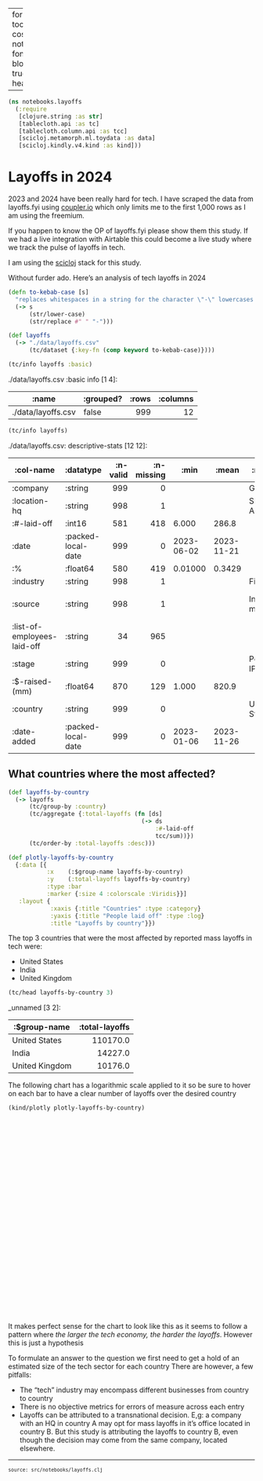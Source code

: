 
---
format:
  html: {toc: true, toc-depth: 4, theme: cosmo, output-file: notebooks.layoffs.html}
fontsize: 0.9em
code-block-background: true
include-in-header: {text: '<link rel = "icon" href = "data:," />'}

---
<style></style><style>.printedClojure .sourceCode {
  background-color: transparent;
  border-style: none;
}
</style><style>.clay-limit-image-width .clay-image {max-width: 100%}
</style>
<script src="notebooks.layoffs_files/md-default0.js" type="text/javascript"></script><script src="notebooks.layoffs_files/md-default1.js" type="text/javascript"></script><script src="notebooks.layoffs_files/plotly2.js" type="text/javascript"></script>

::: {.sourceClojure}
```clojure
(ns notebooks.layoffs
  (:require
   [clojure.string :as str]
   [tablecloth.api :as tc]
   [tablecloth.column.api :as tcc]
   [scicloj.metamorph.ml.toydata :as data]
   [scicloj.kindly.v4.kind :as kind]))
```
:::



# Layoffs in 2024

2023 and 2024 have been really hard for tech. I have scraped the data from layoffs.fyi using [coupler.io](https://www.coupler.io/) which only limits me to the first 1,000 rows as I am using the freemium.

If you happen to know the OP of layoffs.fyi please show them this study. If we had a live integration with Airtable
this could become a live study where we track the pulse of layoffs in tech.

I am using the [scicloj](https://scicloj.github.io/) stack for this study.

Without furder ado. Here's an analysis of tech layoffs in 2024


::: {.sourceClojure}
```clojure
(defn to-kebab-case [s]
  "replaces whitespaces in a string for the character \"-\" lowercases the entire string"
  (-> s
      (str/lower-case)
      (str/replace #" " "-")))
```
:::



::: {.sourceClojure}
```clojure
(def layoffs
  (-> "./data/layoffs.csv"
      (tc/dataset {:key-fn (comp keyword to-kebab-case)})))
```
:::



::: {.sourceClojure}
```clojure
(tc/info layoffs :basic)
```
:::


::: {.clay-dataset}
./data/layoffs.csv :basic info [1 4]:

|              :name | :grouped? | :rows | :columns |
|--------------------|-----------|------:|---------:|
| ./data/layoffs.csv |     false |   999 |       12 |


:::



::: {.sourceClojure}
```clojure
(tc/info layoffs)
```
:::


::: {.clay-dataset}
./data/layoffs.csv: descriptive-stats [12 12]:

|                   :col-name |          :datatype | :n-valid | :n-missing |       :min |      :mean |         :mode |       :max | :standard-deviation |       :skew |                                                                                                             :first |                                                                                                                                                                                                                          :last |
|-----------------------------|--------------------|---------:|-----------:|------------|------------|---------------|------------|--------------------:|------------:|--------------------------------------------------------------------------------------------------------------------|--------------------------------------------------------------------------------------------------------------------------------------------------------------------------------------------------------------------------------|
|                    :company |            :string |      999 |          0 |            |            |        Google |            |                     |             |                                                                                                         Salesforce |                                                                                                                                                                                                                      Staffbase |
|                :location-hq |            :string |      998 |          1 |            |            |   SF Bay Area |            |                     |             |                                                                                                        SF Bay Area |                                                                                                                                                                                                              Chemnitz,Non-U.S. |
|                 :#-laid-off |             :int16 |      581 |        418 |      6.000 |      286.8 |               |  1.400E+04 |      8.41413512E+02 | 10.15527750 |                                                                                                                300 |                                                                                                                                                                                                                             90 |
|                       :date | :packed-local-date |      999 |          0 | 2023-06-02 | 2023-11-21 |               | 2024-07-15 |      9.74879524E+09 |  0.25709452 |                                                                                                         2024-07-15 |                                                                                                                                                                                                                     2023-06-02 |
|                          :% |           :float64 |      580 |        419 |    0.01000 |     0.3429 |               |      1.000 |      3.52245247E-01 |  1.12776034 |                                                                                                                    |                                                                                                                                                                                                                                |
|                   :industry |            :string |      998 |          1 |            |            |       Finance |            |                     |             |                                                                                                              Sales |                                                                                                                                                                                                                          Other |
|                     :source |            :string |      998 |          1 |            |            | Internal memo |            |                     |             | https://www.bloomberg.com/news/articles/2024-07-15/salesforce-cuts-about-300-jobs-in-latest-sign-of-tech-austerity | https://www.businessinsider.de/gruenderszene/technologie/entlassungswelle-trifft-chemnitzer-software-unicorn-staffbase/?tpcc=offsite_gs_linkedin-facebook&fbclid=IwAR11HXLrgoy2GqefJu9xkrAtdqlHzdyBFXw1sYqgFmUJoacmBtcZSXNxmDw |
| :list-of-employees-laid-off |            :string |       34 |        965 |            |            |               |            |                     |             |                                                                                                                    |                                                                                                                                                                                                                                |
|                      :stage |            :string |      999 |          0 |            |            |      Post-IPO |            |                     |             |                                                                                                           Post-IPO |                                                                                                                                                                                                                       Series E |
|              :$-raised-(mm) |           :float64 |      870 |        129 |      1.000 |      820.9 |               |  2.720E+04 |      2.51616248E+03 |  7.04386358 |                                                                                                              65.00 |                                                                                                                                                                                                                          307.0 |
|                    :country |            :string |      999 |          0 |            |            | United States |            |                     |             |                                                                                                      United States |                                                                                                                                                                                                                        Germany |
|                 :date-added | :packed-local-date |      999 |          0 | 2023-01-06 | 2023-11-26 |               | 2024-07-15 |      9.81443738E+09 |  0.18584663 |                                                                                                         2024-07-15 |                                                                                                                                                                                                                     2023-06-04 |


:::



## What countries where the most affected?


::: {.sourceClojure}
```clojure
(def layoffs-by-country
  (-> layoffs
      (tc/group-by :country)
      (tc/aggregate {:total-layoffs (fn [ds]
                                      (-> ds
                                          :#-laid-off
                                          tcc/sum))})
      (tc/order-by :total-layoffs :desc)))
```
:::



::: {.sourceClojure}
```clojure
(def plotly-layoffs-by-country
  {:data [{
           :x    (:$group-name layoffs-by-country)
           :y    (:total-layoffs layoffs-by-country)
           :type :bar
           :marker {:size 4 :colorscale :Viridis}}]
   :layout {
            :xaxis {:title "Countries" :type :category}
            :yaxis {:title "People laid off" :type :log}
            :title "Layoffs by country"}})
```
:::


The top 3 countries that were the most affected by reported mass layoffs in tech were:

- United States
- India
- United Kingdom


::: {.sourceClojure}
```clojure
(tc/head layoffs-by-country 3)
```
:::


::: {.clay-dataset}
_unnamed [3 2]:

|   :$group-name | :total-layoffs |
|----------------|---------------:|
|  United States |       110170.0 |
|          India |        14227.0 |
| United Kingdom |        10176.0 |


:::


The following chart has a logarithmic scale applied to it so be sure to hover on each bar to have a clear number
of layoffs over the desired country


::: {.sourceClojure}
```clojure
(kind/plotly plotly-layoffs-by-country)
```
:::



```{=html}
<div style="height:400px;width:100%;"><script>Plotly.newPlot(document.currentScript.parentElement,
              [{"x":["United States","India","United Kingdom","Germany","Japan","Canada","Israel","Sweden","Kenya","Singapore","China","Cayman Islands","Netherlands","Indonesia","Brazil","Australia","Norway","Ireland","France","Czech Republic","Poland","Estonia","Chile","New Zealand","Nigeria","Ghana","Uruguay","Austria","Denmark","Spain","Finland","Belgium","South Korea","Romania","Lithuania","Hong Kong","Pakistan","Luxembourg","Mexico","Switzerland"],"y":[110170.0,14227.0,10176.0,9363.0,4000.0,2375.0,2373.0,2340.0,1699.0,1445.0,1085.0,1060.0,925.0,790.0,744.0,472.0,465.0,435.0,370.0,316.0,295.0,249.0,200.0,200.0,163.0,150.0,104.0,100.0,79.0,74.0,70.0,50.0,45.0,0.0,0.0,0.0,0.0,0.0,0.0,0.0],"type":"bar","marker":{"size":4,"colorscale":"Viridis"}}], {"xaxis":{"title":"Countries","type":"category"},"yaxis":{"title":"People laid off","type":"log"},"title":"Layoffs by country"}, {});</script></div>
```


It makes perfect sense for the chart to look like this as it seems to follow a pattern where
_the larger the tech economy, the harder the layoffs_. However this is just a hypothesis

To formulate an answer to the question we first need to get a hold of an estimated size of the tech sector for each country
There are however, a few pitfalls:

- The "tech" industry may encompass different businesses from country to country
- There is no objective metrics for errors of measure across each entry
- Layoffs can be attributed to a transnational decision. E,g: a company with an HQ in country A may opt for mass layoffs in it's office located in country B. But this study is attributing the layoffs to country B, even though the decision may come from the same company, located elsewhere.


```{=html}
<div style="background-color:grey;height:2px;width:100%;"></div>
```



```{=html}
<div><pre><small><small>source: src/notebooks/layoffs.clj</small></small></pre></div>
```
